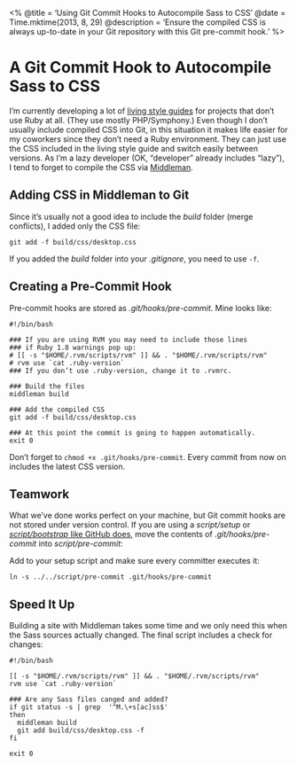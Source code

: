 <%
  @title = 'Using Git Commit Hooks to Autocompile Sass to CSS'
  @date = Time.mktime(2013, 8, 29)
  @description = 'Ensure the compiled CSS is always up-to-date in your Git repository with this Git pre-commit hook.'
%>

A Git Commit Hook to Autocompile Sass to CSS
============================================

I’m currently developing a lot of [living style guides](http://livingstyleguide.org/) for projects that don’t use Ruby at all.
(They use mostly PHP/Symphony.)
Even though I don’t usually include compiled CSS into Git, in this situation it makes life easier for my coworkers since they don’t need a Ruby environment.
They can just use the CSS included in the living style guide and switch easily between versions.
As I’m a lazy developer (OK, “developer” already includes “lazy”), I tend to forget to compile the CSS via [Middleman](http://middlemanapp.com/).


Adding CSS in Middleman to Git
------------------------------

Since it’s usually not a good idea to include the _build_ folder (merge conflicts), I added only the CSS file:

    git add -f build/css/desktop.css

If you added the _build_ folder into your _.gitignore_, you need to use `-f`.


Creating a Pre-Commit Hook
--------------------------

Pre-commit hooks are stored as _.git/hooks/pre-commit_.
Mine looks like:

    #!/bin/bash

    ### If you are using RVM you may need to include those lines
    ### if Ruby 1.8 warnings pop up:
    # [[ -s "$HOME/.rvm/scripts/rvm" ]] && . "$HOME/.rvm/scripts/rvm"
    # rvm use `cat .ruby-version`
    ### If you don’t use .ruby-version, change it to .rvmrc.

    ### Build the files
    middleman build

    ### Add the compiled CSS
    git add -f build/css/desktop.css

    ### At this point the commit is going to happen automatically.
    exit 0

Don’t forget to `chmod +x .git/hooks/pre-commit`.
Every commit from now on includes the latest CSS version.


Teamwork
--------

What we’ve done works perfect on your machine, but Git commit hooks are not stored under version control.
If you are using a _script/setup_ or [_script/bootstrap_ like GitHub does](http://wynnnetherland.com/linked/2013012801/bootstrapping-consistency), move the contents of _.git/hooks/pre-commit_ into _script/pre-commit_:

Add to your setup script and make sure every committer executes it:

    ln -s ../../script/pre-commit .git/hooks/pre-commit


Speed It Up
-----------

Building a site with Middleman takes some time and we only need this when the Sass sources actually changed.
The final script includes a check for changes:

    #!/bin/bash

    [[ -s "$HOME/.rvm/scripts/rvm" ]] && . "$HOME/.rvm/scripts/rvm"
    rvm use `cat .ruby-version`

    ### Are any Sass files canged and added?
    if git status -s | grep  '^M.\+s[ac]ss$'
    then
      middleman build
      git add build/css/desktop.css -f
    fi

    exit 0


